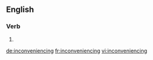 ==English==

===Verb===
{{head|en|present participle}}

# {{present participle of|inconvenience|lang=en}}

[[de:inconveniencing]]
[[fr:inconveniencing]]
[[vi:inconveniencing]]